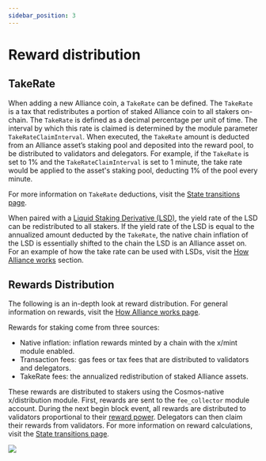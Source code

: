 ```yaml
---
sidebar_position: 3
---
```


# Reward distribution

## TakeRate

When adding a new Alliance coin, a `TakeRate` can be defined. The `TakeRate` is a tax that redistributes a portion of staked Alliance coin to all stakers on-chain. The `TakeRate` is defined as a decimal percentage per unit of time. The interval by which this rate is claimed is determined by the module parameter `TakeRateClaimInterval`. When executed, the `TakeRate` amount is deducted from an Alliance asset’s staking pool and deposited into the reward pool, to be distributed to validators and delegators. For example, if the `TakeRate` is set to 1% and the `TakeRateClaimInterval` is set to 1 minute, the take rate would be applied to the asset's staking pool, deducting 1% of the pool every minute.

For more information on `TakeRate` deductions, visit the [State transitions page](../tech/transitions.mdx#take-rate-deduction). 

When paired with a [Liquid Staking Derivative (LSD)](../alliance.mdx#liquid-staking-derivatives), the yield rate of the LSD can be redistributed to all stakers. If the yield rate of the LSD is equal to the annualized amount deducted by the `TakeRate`, the native chain inflation of the LSD is essentially shifted to the chain the LSD is an Alliance asset on. For an example of how the take rate can be used with LSDs, visit the [How Alliance works](../alliance.mdx#the-take-rate) section. 

## Rewards Distribution

The following is an in-depth look at reward distribution. For general information on rewards, visit the [How Alliance works page](../alliance.mdx#rewards). 

Rewards for staking come from three sources:

- Native inflation: inflation rewards minted by a chain with the x/mint module enabled.
- Transaction fees: gas fees or tax fees that are distributed to validators and delegators.
- TakeRate fees: the annualized redistribution of staked Alliance assets.

These rewards are distributed to stakers using the Cosmos-native x/distribution module. First, rewards are sent to the `fee_collector` module account. During the next begin block event, all rewards are distributed to validators proportional to their [reward power](./staking.mdx#reward-weight). Delegators can then claim their rewards from validators. For more information on reward calculations, visit the [State transitions page](../tech/transitions.mdx#reward-calculation-and-distribution). 

![](/img/alliance/rewards.png)

